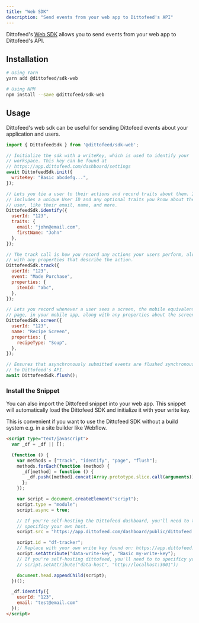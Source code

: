 ```yaml
---
title: "Web SDK"
description: "Send events from your web app to Dittofeed's API"
---
```


Dittofeed's [Web SDK](https://www.npmjs.com/package/@dittofeed/sdk-web) allows you to send events from your web app to Dittofeed's API.

## Installation

```bash
# Using Yarn
yarn add @dittofeed/sdk-web

# Using NPM
npm install --save @dittofeed/sdk-web
```

## Usage

Dittofeed's web sdk can be useful for sending Dittofeed events about your application and users.

```javascript
import { DittofeedSdk } from '@dittofeed/sdk-web';

// Initialize the sdk with a writeKey, which is used to identify your
// workspace. This key can be found at
// https://app.dittofeed.com/dashboard/settings
await DittofeedSdk.init({
  writeKey: "Basic abcdefg...",
});

// Lets you tie a user to their actions and record traits about them. It
// includes a unique User ID and any optional traits you know about the
// user, like their email, name, and more.
DittofeedSdk.identify({
  userId: "123",
  traits: {
    email: "john@email.com",
    firstName: "John"
  },
});

// The track call is how you record any actions your users perform, along
// with any properties that describe the action.
DittofeedSdk.track({
  userId: "123",
  event: "Made Purchase",
  properties: {
    itemId: "abc",
  },
});

// Lets you record whenever a user sees a screen, the mobile equivalent of
// page, in your mobile app, along with any properties about the screen.
DittofeedSdk.screen({
  userId: "123",
  name: "Recipe Screen",
  properties: {
    recipeType: "Soup",
  },
});

// Ensures that asynchronously submitted events are flushed synchronously
// to Dittofeed's API.
await DittofeedSdk.flush();
```

### Install the Snippet

You can also import the Dittofeed snippet into your web app. This snippet will automatically load the Dittofeed SDK and initialize it with your write key.

This is convenient if you want to use the Dittofeed SDK without a build system e.g. in a site builder like Webflow.

```html
<script type="text/javascript">
  var _df = _df || [];

  (function () {
    var methods = ["track", "identify", "page", "flush"];
    methods.forEach(function (method) {
      _df[method] = function () {
        _df.push([method].concat(Array.prototype.slice.call(arguments)));
      };
    });

    var script = document.createElement("script");
    script.type = "module";
    script.async = true;

    // If you're self-hosting the Dittofeed dashboard, you'll need to to
    // specificy your own host.
    script.src = "https://app.dittofeed.com/dashboard/public/dittofeed.umd.js";

    script.id = "df-tracker";
    // Replace with your own write key found on: https://app.dittofeed.com/dashboard/dittofeed.umd.js
    script.setAttribute("data-write-key", "Basic my-write-key");
    // If you're self-hosting dittofeed, you'll need to to specificy your own host.
    // script.setAttribute("data-host", "http://localhost:3001");

    document.head.appendChild(script);
  })();

  _df.identify({
    userId: "123",
    email: "test@email.com"
  });
</script>
```

